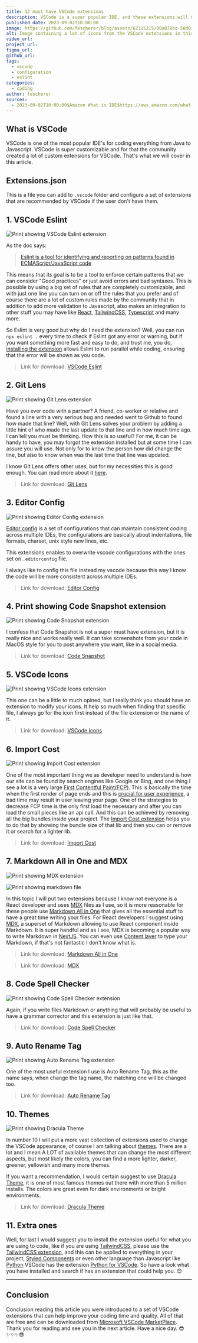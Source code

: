 ```yaml
---
title: 12 must have VSCode extensions
description: VSCode is a super popular IDE, and these extensions will make even better!
published_date: 2023-09-02T10:00:00
image: https://github.com/fescherer/blog/assets/62115215/08a878bc-58d0-46c2-b7f7-b74599587948
alt: Image containing a lot of icons from the VSCode extensions in this article.
video_url:
project_url:
figma_url:
github_url:
tags:
  - vscode
  - configuration
  - eslint
categories:
  - coding
author: fescherer
sources:
  - 2023-09-02T10:00:00$Amazon What is IDE$https://aws.amazon.com/what-is/ide/
---
```


## What is VSCode

VSCode is one of the most popular IDE's for coding everything from Java to Javascript. VSCode is super customizable and for that the community created a lot of custom extensions for VSCode. That's what we will cover in this article.

## Extensions.json

This is a file you can add to `.vscode` folder and configure a set of extensions that are recommended by VSCode if the user don't have them.

## 1. VSCode Eslint

![Print showing VSCode Eslint extension](https://github.com/fescherer/blog/assets/62115215/be8bd7f5-b4f1-40c7-9974-290068604da3)

As the doc says:

> [Eslint is a tool for identifying and reporting on patterns found in ECMAScript/JavaScript code](https://eslint.org/docs/latest/use/getting-started)

This means that its goal is to be a tool to enforce certain patterns that we can consider "Good practices" or just avoid errors and bad syntaxes. This is possible by using a big set of rules that are completely customizable, and with just one line you can turn on or off the rules that you prefer and of course there are a lot of custom rules made by the community that in addition to add more validation to Javascript, also makes an integration to other stuff you may have like [React](https://www.npmjs.com/package/eslint-plugin-React), [TailwindCSS](https://www.npmjs.com/package/eslint-plugin-tailwindcss), [Typescript](https://typescript-eslint.io) and many more.

So Eslint is very good but why do I need the extension? Well, you can run `npx eslint .` every time to check if Eslint got any error or warning, but if you want something more fast and easy to do, and trust me, you do, [installing the extension](https://marketplace.visualstudio.com/items?itemName=dbaeumer.vscode-eslint) allows Eslint to run parallel while coding, ensuring that the error will be shown as you code.

> Link for download: [VSCode Eslint](https://marketplace.visualstudio.com/items?itemName=dbaeumer.vscode-eslint)

## 2. Git Lens

![Print showing Git Lens extension](https://github.com/fescherer/blog/assets/62115215/5a918dda-768d-40ae-b1aa-7baf01632f11)

Have you ever code with a partner? A friend, co-worker or relative and found a line with a very serious bug and needed went to Github to found how made that line? Well, with Git Lens solves your problem by adding a little hint of who made the last update to that line and in how much time ago. I can tell you must be thinking. How this is so useful? For me, it can be handy to have, you may forgot the extension installed but at some time I can assure you will use. Not only for to know the person how did change the line, but also to know when was the last time that line was updated.

I know Git Lens offers other uses, but for my necessities this is good enough. You can read more about it [here](https://www.gitkraken.com/gitlens).

> Link for download: [Git Lens](https://marketplace.visualstudio.com/items?itemName=eamodio.gitlens)

## 3. Editor Config

![Print showing Editor Config extension](https://github.com/fescherer/blog/assets/62115215/433781d2-df06-44ee-a87c-0399dd640e7e)

[Editor config](https://editorconfig.org) is a set of configurations that can maintain consistent coding across multiple IDEs, the configurations are basically about indentations, file formats, charset, unix style new lines, etc.

This extensions enables to overwrite vscode configurations with the ones set on `.editorconfig` file.

I always like to config this file instead my vscode because this way I know the code will be more consistent across multiple IDEs.

> Link for download: [Editor Config](https://marketplace.visualstudio.com/items?itemName=EditorConfig.EditorConfig)

## 4. Print showing Code Snapshot extension

![Print showing Code Snapshot extension](https://github.com/fescherer/blog/assets/62115215/9fe14a53-fdf7-4849-b417-7ad969150b72)

I confess that Code Snapshot is not a super must have extension, but it is really nice and works really well. It can take screenshots from your code in MacOS style for you to post anywhere you want, like in a social media.

> Link for download: [Code Snapshot](https://marketplace.visualstudio.com/items?itemName=robertz.code-snapshot)

## 5. VSCode Icons

![Print showing VSCode Icons extension](https://github.com/fescherer/blog/assets/62115215/f310c814-9f83-4752-a1a6-d21c8e9be2e2)

This one can be a little to much opined, but I really think you should have an extension to modify your icons. It help so much when finding that specific file, I always go for the icon first instead of the file extension or the name of it.

> Link for download: [VSCode Icons](https://marketplace.visualstudio.com/items?itemName=vscode-icons-team.vscode-icons)

## 6. Import Cost

![Print showing Import Cost extension](https://github.com/fescherer/blog/assets/62115215/80b88259-d63e-4233-b75d-32881818b14b)

One of the most important thing we as developer need to understand is how our site can be found by search engines like Google or Bing, and one thing I see a lot is a very large [First Contentful Paint(FCP)](https://web.dev/fcp).
This is basically the time when the first render of page ends and this is [crucial for user experience](https://web.dev/fcp/#what-is-a-good-fcp-score), a bad time may result in user leaving your page.
One of the strategies to decrease FCP time is the only first load the necessary and after you can load the small pieces like an api call. And this can be achieved by removing all the big bundles inside your project. The [Import Cost extension](https://marketplace.visualstudio.com/items?itemName=wix.vscode-import-cost) helps you to do that by showing the bundle size of that lib and then you can or remove it or search for a lighter lib.

> Link for download: [Import Cost](https://marketplace.visualstudio.com/items?itemName=wix.vscode-import-cost)

## 7. Markdown All in One and MDX

![Print showing MDX extension](https://github.com/fescherer/blog/assets/62115215/53dd13aa-8bef-4898-9604-45bf2d875d79)

![Print showing markdown file](https://github.com/fescherer/blog/assets/62115215/61d48f6d-a3bb-419a-bc6b-f0952582bd7d)

In this topic I will put two extensions because I know not everyone is a React developer and uses [MDX](https://marketplace.visualstudio.com/items?itemName=unifiedjs.vscode-mdx) files as I use, so it is more reasonable for these people use [Markdown All in One](https://marketplace.visualstudio.com/items?itemName=yzhang.markdown-all-in-one) that gives all the essential stuff to have a great time writing your files.
For React developers I suggest using [MDX](https://mdxjs.com), a superset of Markdown allowing to use React component inside Markdown. It is super handful and as I see, MDX is becoming a popular way to write Markdown in [NextJS](https://nextjs.org/docs/app/building-your-application/configuring/mdx). You can even use [Content layer](https://contentlayer.dev/docs/sources/files/mdx-d747e46d) to type your Markdown, if that's not fantastic I don't know what is.

> Link for download: [Markdown All in One](https://marketplace.visualstudio.com/items?itemName=yzhang.markdown-all-in-one)

> Link for download: [MDX](https://marketplace.visualstudio.com/items?itemName=unifiedjs.vscode-mdx)

## 8. Code Spell Checker

![Print showing Code Spell Checker extension](https://github.com/fescherer/blog/assets/62115215/fd817aa8-e864-4a55-98a9-8844c359cd9e)

Again, if you write files Markdown or anything that will probably be useful to have a grammar corrector and this extension is just like that.

> Link for download: [Code Spell Checker](https://marketplace.visualstudio.com/items?itemName=streetsidesoftware.code-spell-checker)

## 9. Auto Rename Tag

![Print showing Auto Rename Tag extension](https://github.com/fescherer/blog/assets/62115215/10594378-40dd-419a-8ff6-9c38c2ec95e0)

One of the most useful extension I use is Auto Rename Tag, this as the name says, when change the tag name, the matching one will be changed too.

> Link for download: [Auto Rename Tag](https://marketplace.visualstudio.com/items?itemName=formulahendry.auto-rename-tag)

## 10. Themes

![Print showing Dracula Theme](https://github.com/fescherer/blog/assets/62115215/effc88d1-7a25-40a3-b2b4-2c5f02c1d93f)

In number 10 I will put a more vast collection of extensions used to change the VSCode appearance, of course I am talking about [themes](https://vscodethemes.com/). There are a lot and I mean A LOT of available themes that can change the most different aspects, but most likely the colors, you can find a more lighter, darker, greener, yellowish and many more themes.

If you want a recommendation, I would certain suggest to use [Dracula Theme](https://marketplace.visualstudio.com/items?itemName=dracula-theme.theme-dracula), it is one of most famous themes out there with more than 5 million installs. The colors are great even for dark environments or bright environments.

> Link for download: [Dracula Theme](https://marketplace.visualstudio.com/items?itemName=dracula-theme.theme-dracula)

## 11. Extra ones

Well, for last I would suggest you to install the extension useful for what you are using to code, like if you are using [TailwindCSS](https://tailwindcss.com), please use the [TailwindCSS extension](https://marketplace.visualstudio.com/items?itemName=bradlc.vscode-tailwindcss), and this can be applied to everything in your project, [Styled Components](https://marketplace.visualstudio.com/items?itemName=styled-components.vscode-styled-components) or even other language than Javascript like [Python](https://www.python.org) VSCode has the extension [Python for VSCode](https://marketplace.visualstudio.com/items?itemName=ms-python.python).
So have a look what you have installed and search if has an extension that could help you. 😊

---

## Conclusion

Conclusion reading this article you were introduced to a set of VSCode extensions that can help improve your coding time and quality. All of that are free and can be downloaded from [Microsoft VSCode MarketPlace](https://marketplace.visualstudio.com). Thank you for reading and see you in the next article. Have a nice day. 😎✨✨✨😎
